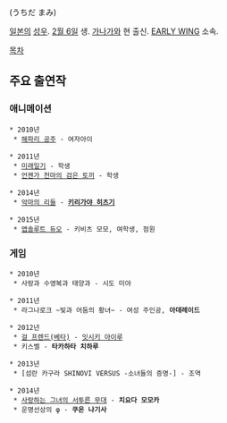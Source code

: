 {{{+1 内田愛美 }}} (うちだ まみ)

[[일본]]의 [[성우]]. [[2월 6일]] 생. [[가나가와]] 현 출신. [[EARLY WING]] 소속.

[[목차]]

== 주요 출연작 ==
=== 애니메이션 ===
 * 2010년
  * [[해파리 공주]] - 여자아이

 * 2011년
  * [[미래일기]] - 학생
  * [[언젠가 천마의 검은 토끼]] - 학생

 * 2014년
  * [[악마의 리들]] - '''[[키리가야 히츠기]]'''

 * 2015년
  * [[앱솔루트 듀오]] - 키비츠 모모, 여학생, 점원

=== 게임 ===
 * 2010년
  * 사랑과 수영복과 태양과 - 시도 미야

 * 2011년
  * 라그나로크 ~빛과 어둠의 황녀~ - 여성 주인공, '''아데레이드'''

 * 2012년
  * [[걸 프렌드(베타)]] - [[잇시키 아이루]]
  * 키스벨 - '''타카하타 치하루'''

 * 2013년
  * [섬란 카구라 SHINOVI VERSUS -소녀들의 증명-] - 조역

 * 2014년
  * [[사랑하는 그녀의 서투른 무대]] - '''치요다 모모카'''
  * 운명선상의 φ - '''쿠온 나기사'''
